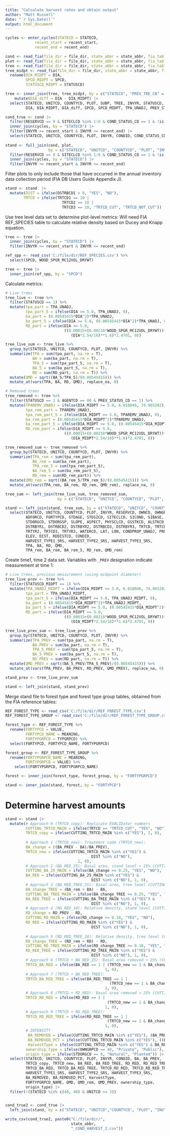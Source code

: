 ```yaml
---
title: "Calculate harvest rates and obtain output"
author: "Matt Russell"
date: "`r Sys.Date()`"
output: html_document
---
```


```r
cycles <- enter_cycles(STATECD = STATECD, 
             recent_start = recent_start, 
             recent_end = recent_end)

cond <- read_fia(file_dir = file_dir, state_abbr = state_abbr, fia_table = "_COND.csv")
plot <- read_fia(file_dir = file_dir, state_abbr = state_abbr, fia_table = "_PLOT.csv")
tree <- read_fia(file_dir = file_dir, state_abbr = state_abbr, fia_table = "_TREE.csv")
tree_midpt <- read_fia(file_dir = file_dir, state_abbr = state_abbr, fia_table = "_TREE_GRM_MIDPT.csv") |> 
  rename(DIA_MIDPT = DIA,
         SPCD_MIDPT = SPCD,
         STATUSCD_MIDPT = STATUSCD)

tree <- inner_join(tree, tree_midpt, by = c("STATECD", "PREV_TRE_CN" = "TRE_CN")) |>
    mutate(DIA_diff = DIA - DIA_MIDPT) |> 
  select(STATECD, UNITCD, COUNTYCD, PLOT, SUBP, TREE, INVYR, STATUSCD, AGENTCD, STATUSCD_MIDPT, 
         DIA, DIA_MIDPT, DIA_diff, SPCD, SPCD_MIDPT, TPA_UNADJ, PREV_STATUS_CD, PREVDIA)
```

```r
cond_true <- cond |> 
  filter(RESERVCD == 0 & SITECLCD %in% 1:6 & COND_STATUS_CD == 1 & !is.na(CONDPROP_UNADJ)) |>
  inner_join(cycles, by = "STATECD") |> 
  filter(INVYR >= recent_start & INVYR <= recent_end) |> 
  select(STATECD, UNITCD, COUNTYCD, PLOT, INVYR, CONDID, COND_STATUS_CD, CONDPROP_UNADJ, PROP_BASIS)
  
stand <- full_join(cond, plot, 
                   by = c("STATECD", "UNITCD", "COUNTYCD", "PLOT", "INVYR"))  |> 
  filter(RESERVCD == 0 & SITECLCD %in% 1:6 & COND_STATUS_CD == 1 & !is.na(CONDPROP_UNADJ)) |>
  inner_join(cycles, by = "STATECD") |> 
  filter(INVYR >= recent_start & INVYR <= recent_end)  
```

Filter plots to only include those that have occurred in the annual inventory 
data collection period (FIA DB Users Guide Appendix J).

```r
stand <- stand  |>  
  mutate(DIST = ifelse(DSTRBCD1 > 0, "YES", "NO"),
        TRTCD = ifelse(TRTCD1 == 10 |
                         TRTCD2 == 10 |
                         TRTCD3 == 10, "TRTCD_CUT", "TRTCD_NOT_CUT"))
```

Use tree level data set to determine plot-level metrics:
Will need FIA REF_SPECIES table to calculate relative density based on 
Ducey and Knapp equation.

```r
tree <- tree |>  
  inner_join(cycles, by = "STATECD") |> 
  filter(INVYR >= recent_start & INVYR <= recent_end)

ref_spp <- read_csv('C:/file/dir/REF_SPECIES.csv') %>% 
  select(SPCD, WOOD_SPGR_MC12VOL_DRYWT)

tree <- tree |> 
  inner_join(ref_spp, by = "SPCD") 
```

Calculate metrics:

```r
# Live trees
tree_live <- tree %>% 
  filter(STATUSCD == 1) %>% 
  mutate(tpa_part = TPA_UNADJ,
         tpa_part_5 = ifelse(DIA >= 5.0, TPA_UNADJ, 0),
         ba_part = (0.00545415*DIA^2)*TPA_UNADJ,
         ba_part_5 = ifelse(DIA >= 5.0, (0.00545415*DIA^2)*TPA_UNADJ, 0),
         RD_part = ifelse(DIA >= 5.0,
                          ((0.00015+(0.00218*WOOD_SPGR_MC12VOL_DRYWT))*
                             (DIA*2.54/10)**1.6)*2.4701, 0))

tree_live_sum <- tree_live %>% 
  group_by(STATECD, UNITCD, COUNTYCD, PLOT, INVYR) %>% 
  summarize(TPA = sum(tpa_part, na.rm = T),
            BA = sum(ba_part, na.rm = T),
            TPA_5 = sum(tpa_part_5, na.rm = T),
            BA_5 = sum(ba_part_5, na.rm = T),
            RD = sum(RD_part, na.rm = T)) %>% 
  mutate(QMD = sqrt((BA_5/TPA_5)/(0.00545415))) %>%
  mutate_at(vars(TPA, BA, RD, QMD), replace_na, 0)

# Removed trees
tree_removed <- tree %>% 
  filter(STATUSCD == 2 & AGENTCD == 80 & PREV_STATUS_CD == 1) %>% 
  mutate(TPAREMV_UNADJ = ifelse(DIA_MIDPT >= 5.0, 6.018046, 74.965282),
         tpa_rem_part = TPAREMV_UNADJ,
         tpa_rem_part_5 = ifelse(DIA_MIDPT >= 5.0, TPAREMV_UNADJ, 0),
         ba_rem_part = (0.00545415*DIA_MIDPT^2)*TPAREMV_UNADJ,
         ba_rem_part_5 = ifelse(DIA_MIDPT >= 5.0, (0.00545415*DIA_MIDPT^2)*TPAREMV_UNADJ, 0),
         RD_rem_part = ifelse(DIA_MIDPT >= 5.0,
                          ((0.00015+(0.00218*WOOD_SPGR_MC12VOL_DRYWT))*
                             (DIA_MIDPT*2.54/10)**1.6)*2.4701, 0))

tree_removed_sum <- tree_removed %>% 
  group_by(STATECD, UNITCD, COUNTYCD, PLOT, INVYR) %>% 
  summarize(TPA_rem = sum(tpa_rem_part),
            BA_rem = sum(ba_rem_part),
            TPA_rem_5 = sum(tpa_rem_part_5),
            BA_rem_5 = sum(ba_rem_part_5),
            RD_rem = sum(RD_rem_part)) %>% 
  mutate(QMD_rem = sqrt((BA_rem_5/TPA_rem_5)/(0.00545415))) %>%
  mutate_at(vars(TPA_rem, BA_rem, RD_rem, QMD_rem), replace_na, 0)

tree_sum <- left_join(tree_live_sum, tree_removed_sum, 
                       by = c("STATECD", "UNITCD", "COUNTYCD", "PLOT", "INVYR"))

stand <- left_join(stand, tree_sum, by = c("STATECD", "UNITCD", "COUNTYCD", "PLOT", "INVYR")) %>% 
  select(STATECD, UNITCD, COUNTYCD, PLOT, INVYR, RESERVCD, OWNCD, OWNGRPCD, COND_STATUS_CD ,
         ADFORCD, FORTYPCD, STDAGE, STDSZCD, SITECLCD, SICOND, SIBASE, SISP,
         STDORGCD, STDORGSP, SLOPE, ASPECT, PHYSCLCD, GSSTKCD, ALSTKCD, DSTRBCD1, 
         DSTRBYR1, DSTRBCD2, DSTRBYR2, DSTRBCD3, DSTRBYR3, TRTCD, TRTCD1, TRTYR1, TRTCD2,
         TRTYR2, TRTCD3, TRTYR3, WATERCD, LAT, LON, CONDPROP_UNADJ, PROP_BASIS,
         ELEV, DIST, RDDISTCD, CONDID,
         HARVEST_TYPE1_SRS, HARVEST_TYPE2_SRS, HARVEST_TYPE3_SRS,
         TPA, BA, RD, QMD,
         TPA_rem, BA_rem, BA_rem_5, RD_rem, QMD_rem)
```

Create time1, time 2 data set. Variables with `_PREV` designation indicate 
measurement at time 1:

```r
# Live trees, previous measurement (using midpoint diameter)
tree_live_prev <- tree %>% 
  filter(STATUSCD_MIDPT == 1) %>% 
  mutate(TPA_UNADJ_MIDPT = ifelse(DIA_MIDPT >= 5.0, 6.018046, 74.965282),
         tpa_part = TPA_UNADJ_MIDPT,
         tpa_part_5 = ifelse(DIA_MIDPT >= 5.0, TPA_UNADJ_MIDPT, 0),
         ba_part = (0.00545415*DIA_MIDPT^2)*TPA_UNADJ_MIDPT,
         ba_part_5 = ifelse(DIA_MIDPT >= 5.0, (0.00545415*DIA_MIDPT^2)*TPA_UNADJ_MIDPT, 0),
         RD_part = ifelse(DIA_MIDPT >= 5.0,
                          ((0.00015+(0.00218*WOOD_SPGR_MC12VOL_DRYWT))*
                             (DIA_MIDPT*2.54/10)**1.6)*2.4701, 0))

tree_live_prev_sum <- tree_live_prev %>% 
  group_by(STATECD, UNITCD, COUNTYCD, PLOT, INVYR) %>% 
  summarize(TPA_PREV = sum(tpa_part, na.rm = T),
            BA_PREV = sum(ba_part, na.rm = T),
            TPA_5_PREV = sum(tpa_part_5, na.rm = T),
            BA_5_PREV = sum(ba_part_5, na.rm = T),
            RD_PREV = sum(RD_part, na.rm = T)) %>% 
  mutate(QMD_PREV = sqrt((BA_5_PREV/TPA_5_PREV)/(0.00545415))) %>%
  mutate_at(vars(TPA_PREV, BA_PREV, RD_PREV, QMD_PREV), replace_na, 0)

stand_prev <- tree_live_prev_sum

stand <- left_join(stand, stand_prev) 
```

Merge stand file to forest type and forest type group tables, obtained from
the FIA reference tables:

```r
REF_FOREST_TYPE <- read_csv('C:/file/dir/REF_FOREST_TYPE.csv')
REF_FOREST_TYPE_GROUP <- read_csv('C:/file/dir/REF_FOREST_TYPE_GROUP.csv')

forest_type <- REF_FOREST_TYPE %>% 
  rename(FORTYPCD = VALUE,
         FORTYPCD_NAME = MEANING,
         FORTYPGRPCD = TYPGRPCD) %>% 
  select(FORTYPCD, FORTYPCD_NAME, FORTYPGRPCD)

forest_group <- REF_FOREST_TYPE_GROUP %>% 
  rename(FORTYPGRPCD_NAME = MEANING,
         FORTYPGRPCD = VALUE) %>% 
    select(FORTYPGRPCD, FORTYPGRPCD_NAME)

forest <- inner_join(forest_type, forest_group, by = "FORTYPGRPCD")

stand <- inner_join(stand, forest, by = "FORTYPCD") 
```

# Determine harvest amounts
```r
stand <- stand |> 
  mutate(# Approach 0 (TRTCD_copy): Replicate EVALIDator numbers
         CUTTING_TRTCD_MAIN = ifelse(TRTCD == "TRTCD_CUT", "YES", "NO"),
         TRTCD_copy = ifelse(CUTTING_TRTCD_MAIN %in% c("YES"), 1, 0),
         
         # Approach 1 (TRTCD_new): Treatment code (TRTCD_new):
         BA_change = ((BA_PREV - BA)/BA_PREV),
         TRTCD_new = ifelse(CUTTING_TRTCD_MAIN %in% c("YES") & 
                                      DIST %in% c("NO"), 
                                1, 0),
         # Approach 2 (BA_RED_25): Basal area, stand level > 25% (CUTTING_BA_25_STAND):
         CUTTING_BA_25_MAIN = ifelse(BA_change >= 0.25, "YES", "NO"),
         BA_RED = ifelse(CUTTING_BA_25_MAIN %in% c("YES") & 
                                      DIST %in% c("NO"), 1, 0),
         # Approach 3 (BA_RED_TREE_25): Basal area, tree level (CUTTING_BA_TREE):
         BA_change_TREE = (BA_rem + BA) - BA,
         CUTTING_BA_TREE_MAIN = ifelse(BA_change_TREE >= 0.25, "YES", "NO"),
         BA_RED_TREE = ifelse(CUTTING_BA_TREE_MAIN %in% c("YES") & 
                                      DIST %in% c("NO"), 1, 0),
         # Approach 4 (RD_RED_10): Relative density, stand level (CUTTING_RD_STAND):
         RD_change = RD_PREV - RD,
         CUTTING_RD_MAIN = ifelse(RD_change >= 0.10, "YES", "NO"),
         RD_RED = ifelse(CUTTING_RD_MAIN %in% c("YES") & 
                                      DIST %in% c("NO"), 1, 0),
         
         # Approach 5 (RD_RED_TREE_10): Relative density, tree level (CUTTING_RD_TREE):
         RD_change_TREE = (RD_rem + RD) - RD,
         CUTTING_RD_TREE_MAIN = ifelse(RD_change_TREE >= 0.10, "YES", "NO"),
         RD_RED_TREE = ifelse(CUTTING_RD_TREE_MAIN %in% c("YES") & 
                                      DIST %in% c("NO"), 1, 0),
         # Approach 6 (TRTCD + BA_RED_25): Basal area removed > 25% (CUTTING_BA_25_STAND) OR
         TRTCD_BA_RED = ifelse(BA_RED == 1 | (TRTCD_new == 1 & BA_change > 0),
                                            1, 0),
         # Approach 7 (TRTCD + BA_RED_TREE): 
         TRTCD_BA_RED_TREE = ifelse(BA_RED_TREE == 1 |
                                              (TRTCD_new == 1 & BA_change > 0),
                                            1, 0),
         # Approach 8 (TRTCD + RD_RED): Basal area removed > 25% (CUTTING_RD_25_STAND) OR
         TRTCD_RD_RED = ifelse(RD_RED == 1 |
                                             (TRTCD_new == 1 & BA_change > 0),
                                            1, 0),
         # Approach 9 (TRTCD + RD_RED_TREE): 
         TRTCD_RD_RED_TREE = ifelse(RD_RED_TREE == 1 |
                                             (TRTCD_new == 1 & BA_change > 0),
                                            1, 0),
         # INTENSITY
          BA_REMOVED = ifelse(CUTTING_TRTCD_MAIN %in% c("YES"), (BA_PREV - BA)*0.229568411 , 0),
          BA_REMOVED_PCT = ifelse(CUTTING_TRTCD_MAIN %in% c("YES"), ((BA_PREV - BA)/BA_PREV)*100, 0),
          HarvestType = ifelse(CUTTING_TRTCD_MAIN %in% c("YES") & BA_REMOVED_PCT >= 70, "Clearcut", "Thinning"),
         ownership_type = ifelse(OWNGRPCD == 40, "Private", "Public"),
         origin_type = ifelse(STDORGCD == 0, "Natural", "Planted")) |> 
  select(STATECD, UNITCD, COUNTYCD, PLOT, INVYR, CONDID, BA, BA_PREV,
         TRTCD_copy, TRTCD_new, BA_RED, BA_RED_TREE, RD_RED, RD_RED_TREE,
         TRTCD_BA_RED, TRTCD_BA_RED_TREE, TRTCD_RD_RED, TRTCD_RD_RED_TREE,
         HARVEST_TYPE1_SRS, HARVEST_TYPE2_SRS, HARVEST_TYPE3_SRS,
         BA_REMOVED, BA_REMOVED_PCT, HarvestType,
         FORTYPGRPCD_NAME, QMD, QMD_rem, QMD_PREV, ownership_type,
         origin_type) |> 
  filter(!(STATECD %in% c(40, 48) & UNITCD >= 3))


cond_true2 <- cond_true |> 
  left_join(stand, by = c("STATECD", "UNITCD","COUNTYCD", "PLOT", "INVYR", "CONDID")) 
```

```r
write_csv(cond_true2, paste0("C:/file/dir/", 
                             state_abbr, 
                             "_COND_HARVEST_2.csv"))
```

